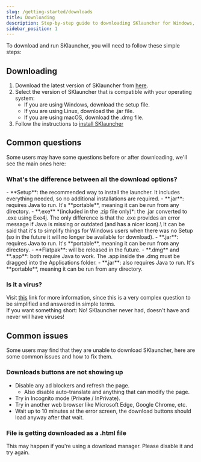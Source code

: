 ```yaml
---
slug: /getting-started/downloads
title: Downloading
description: Step-by-step guide to downloading SKlauncher for Windows, Linux or macOS
sidebar_position: 1
---
```



To download and run SKlauncher, you will need to follow these simple steps:

## Downloading
1. Download the latest version of SKlauncher from [here](https://skmedix.pl/downloads).
2. Select the version of SKlauncher that is compatible with your operating system:
    - If you are using Windows, download the setup file.
    - If you are using Linux, download the .jar file.
    - If you are using macOS, download the .dmg file.
3. Follow the instructions to [install SKlauncher](/getting-started/install)

## Common questions
Some users may have some questions before or after downloading, we'll see the main ones here:

### What's the difference between all the download options?

<Tabs>
  <TabItem value="Windows" label="Windows" default>
    - **Setup**: the recommended way to install the launcher. It includes everything needed, so no additional installations are required.
    - **.jar**: requires Java to run. It's **portable**, meaning it can be run from any directory.
    - **.exe** *(included in the .zip file only)*: the .jar converted to .exe using Exe4j. The only difference is that the .exe provides an error message if Java is missing or outdated (and has a nicer icon).\
                It can be said that it's to simplify things for Windows users when there was no Setup (so in the future it will no longer be available for download).
  </TabItem>
  <TabItem value="Linux" label="Linux">
    - **.jar**: requires Java to run. It's **portable**, meaning it can be run from any directory.
    - **Flatpak**: will be released in the future.
  </TabItem>
  <TabItem value="macOS" label="macOS">
    - **.dmg** and **.app**: both require Java to work. The .app inside the .dmg must be dragged into the Applications folder.
    - **.jar**: also requires Java to run. It's **portable**, meaning it can be run from any directory.
  </TabItem>
</Tabs>

### Is it a virus?
Visit [this](/virus) link for more information, since this is a very complex question to be simplified and answered in simple terms.\
If you want something short: No! SKlauncher never had, doesn't have and never will have viruses!

## Common issues
Some users may find that they are unable to download SKlauncher, here are some common issues and how to fix them.

### Downloads buttons are not showing up
- Disable any ad blockers and refresh the page.
    - Also disable auto-translate and anything that can modify the page.
- Try in Incognito mode (Private / InPrivate).
- Try in another web browser like Microsoft Edge, Google Chrome, etc.
- Wait up to 10 minutes at the error screen, the download buttons should load anyway after that wait.

### File is getting downloaded as a .html file
This may happen if you're using a download manager. Please disable it and try again.
